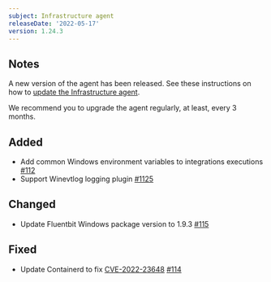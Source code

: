 ```yaml
---
subject: Infrastructure agent
releaseDate: '2022-05-17'
version: 1.24.3
---
```


## Notes
A new version of the agent has been released. See these instructions on how to [update the Infrastructure agent](https://docs.newrelic.com/docs/infrastructure/install-configure-manage-infrastructure/update-or-uninstall/update-infrastructure-agent).  

We recommend you to upgrade the agent regularly, at least, every 3 months.

## Added
- Add common Windows environment variables to integrations executions [#112](https://github.com/newrelic/infrastructure-agent/pull/112)
- Support Winevtlog logging plugin [#1125](https://github.com/newrelic/infrastructure-agent/pull/1125)

## Changed
-  Update Fluentbit Windows package version to 1.9.3 [#115](https://github.com/newrelic/infrastructure-agent/pull/115)

## Fixed
- Update Containerd to fix [CVE-2022-23648](https://github.com/advisories/GHSA-crp2-qrr5-8pq7) [#114](https://github.com/newrelic/infrastructure-agent/pull/114)
